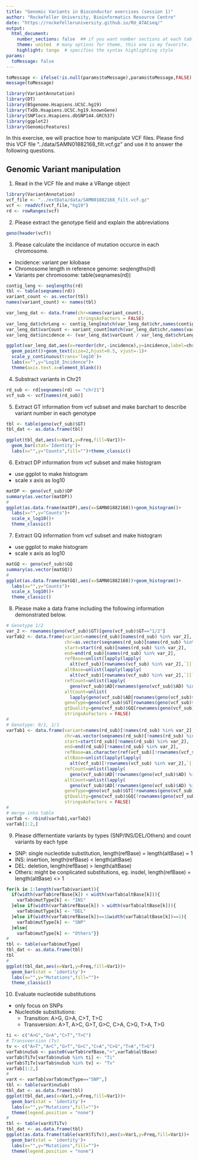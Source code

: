 ```yaml
---
title: "Genomic Variants in Bioconductor exercises (session 1)"
author: "Rockefeller University, Bioinformatics Resource Centre"
date: "https://rockefelleruniversity.github.io/RU_ATACseq/"
output: 
  html_document:
    number_sections: false  ## if you want number sections at each table header
    theme: united  # many options for theme, this one is my favorite.
    highlight: tango  # specifies the syntax highlighting style
params:
  toMessage: false    
---
```


```r
toMessage <- ifelse(!is.null(params$toMessage),params$toMessage,FALSE)
message(toMessage)
```

```r
library(VariantAnnotation)
library(DT)
library(BSgenome.Hsapiens.UCSC.hg19)
library(TxDb.Hsapiens.UCSC.hg19.knownGene)
library(SNPlocs.Hsapiens.dbSNP144.GRCh37)
library(ggplot2)
library(GenomicFeatures)
```

In this exercise, we will practice how to manipulate VCF files. Please find this VCF file "../data/SAMN01882168_filt.vcf.gz" and use it to answer the following questions.


## Genomic Variant manipulation

1. Read in the VCF file and make a VRange object

```r
library(VariantAnnotation)
vcf_file <- "../extData/data/SAMN01882168_filt.vcf.gz"
vcf <- readVcf(vcf_file,"hg19")
rd <- rowRanges(vcf)
```

2. Please extract the genotype field  and explain the abbreviations

```r
geno(header(vcf))
```

3. Please calculate the incidance of mutation occurce in each chromosome.
- Incidence: variant per kilobase
- Chromosome length in reference genome: seqlengths(rd)
- Variants per chromosome: table(seqnames(rd))

```r
contig_leng <- seqlengths(rd)
tbl <- table(seqnames(rd))
variant_count <- as.vector(tbl)
names(variant_count) <- names(tbl)

var_leng_dat <- data.frame(chr=names(variant_count),
                           stringsAsFactors = FALSE)
var_leng_dat$chrLeng <- contig_leng[match(var_leng_dat$chr,names(contig_leng))]
var_leng_dat$varCount <- variant_count[match(var_leng_dat$chr,names(variant_count))]
var_leng_dat$incidence <- (var_leng_dat$varCount / var_leng_dat$chrLeng) * 1000

ggplot(var_leng_dat,aes(x=reorder(chr,-incidence),y=incidence,label=chr))+
  geom_point()+geom_text(size=2,hjust=0.5, vjust=-1)+
  scale_y_continuous(trans='log10')+
  labs(x="",y="Log10_Incidence")+
  theme(axis.text.x=element_blank())
```

4. Substract variants in Chr21

```r
rd_sub <- rd[seqnames(rd) == "chr21"]
vcf_sub <- vcf[names(rd_sub)]
```

5. Extract GT information from vcf subset and make barchart to describe variant number in each genotype

```r
tbl <- table(geno(vcf_sub)$GT)
tbl_dat <- as.data.frame(tbl)

ggplot(tbl_dat,aes(x=Var1,y=Freq,fill=Var1))+
  geom_bar(stat='Identity')+
  labs(x="",y="Counts",fill="")+theme_classic()
```

6. Extract DP information from vcf subset and make histogram
- use ggplot to make histogram
- scale x axis as log10

```r
matDP <- geno(vcf_sub)$DP
summary(as.vector(matDP))
#
ggplot(as.data.frame(matDP),aes(x=SAMN01882168))+geom_histogram()+
  labs(x="",y="Counts")+
  scale_x_log10()+
  theme_classic()
```

7. Extract GQ information from vcf subset and make histogram
- use ggplot to make histogram
- scale x axis as log10

```r
matGQ <- geno(vcf_sub)$GQ
summary(as.vector(matGQ))
#
ggplot(as.data.frame(matGQ),aes(x=SAMN01882168))+geom_histogram()+
  labs(x="",y="Counts")+
  scale_x_log10()+
  theme_classic()
```

8. Please make a data frame including the following information demonstrated below.

```r
# Genotype 1/2
var_2 <- rownames(geno(vcf_sub)$GT)[geno(vcf_sub)$GT=="1/2"]
varTab2 <- data.frame(variant=names(rd_sub)[names(rd_sub) %in% var_2],
                      chr=as.vector(seqnames(rd_sub)[names(rd_sub) %in% var_2]),
                      start=start(rd_sub)[names(rd_sub) %in% var_2],
                      end=end(rd_sub)[names(rd_sub) %in% var_2],
                      refBase=unlist(lapply(lapply(
                        alt(vcf_sub)[rownames(vcf_sub) %in% var_2],`[[`,1),as.character)),
                      altBase=unlist(lapply(lapply(
                        alt(vcf_sub)[rownames(vcf_sub) %in% var_2],`[[`,2),as.character)),
                      refCount=unlist(lapply(
                        geno(vcf_sub)$AD[rownames(geno(vcf_sub)$AD) %in% var_2],`[[`,2)),
                      altCount=unlist(
                        lapply(geno(vcf_sub)$AD[rownames(geno(vcf_sub)$AD) %in% var_2],`[[`,3)),
                      genoType=geno(vcf_sub)$GT[rownames(geno(vcf_sub)$GT) %in% var_2],
                      gtQuality=geno(vcf_sub)$GQ[rownames(geno(vcf_sub)$GQ) %in% var_2],
                      stringsAsFactors = FALSE)
#
# Genotype: 0/1, 1/1
varTab1 <- data.frame(variant=names(rd_sub)[!names(rd_sub) %in% var_2],
                      chr=as.vector(seqnames(rd_sub)[!names(rd_sub) %in% var_2]),
                      start=start(rd_sub)[!names(rd_sub) %in% var_2],
                      end=end(rd_sub)[!names(rd_sub) %in% var_2],
                      refBase=as.character(ref(vcf_sub)[!rownames(vcf_sub) %in% var_2]),
                      altBase=unlist(lapply(lapply(
                        alt(vcf_sub)[!rownames(vcf_sub) %in% var_2],`[[`,1),as.character)),
                      refCount=unlist(lapply(
                        geno(vcf_sub)$AD[!rownames(geno(vcf_sub)$AD) %in% var_2],`[[`,1)),
                      altCount=unlist(lapply(
                        geno(vcf_sub)$AD[!rownames(geno(vcf_sub)$AD) %in% var_2],`[[`,2)),
                      genoType=geno(vcf_sub)$GT[!rownames(geno(vcf_sub)$GT) %in% var_2],
                      gtQuality=geno(vcf_sub)$GQ[!rownames(geno(vcf_sub)$GQ) %in% var_2],
                      stringsAsFactors = FALSE)
#
# merge into table
varTab <- rbind(varTab1,varTab2)
varTab[1:2,]
```

9. Please differnentiate variants by types (SNP/INS/DEL/Others) and count variants by each type 
- SNP: single nucleotide substitution, length(refBase) = length(altBase) = 1
- INS: insertion, length(refBase) < length(altBase)
- DEL: deletion, length(refBase) > length(altBase)
- Others: might be conplicated substitutions, eg. insdel, length(refBase) = length(altBase) <> 1

```r
for(k in 1:length(varTab$variant)){
  if(width(varTab$refBase[k]) < width(varTab$altBase[k])){
    varTab$mutType[k] <- "INS"
  }else if(width(varTab$refBase[k]) > width(varTab$altBase[k])){
    varTab$mutType[k] <- "DEL"
  }else if(width(varTab$refBase[k])==1&width(varTab$altBase[k])==1){
    varTab$mutType[k] <- "SNP"
  }else{
    varTab$mutType[k] <- "Others"}}
#
tbl <- table(varTab$mutType)
tbl_dat <- as.data.frame(tbl)
tbl
#
ggplot(tbl_dat,aes(x=Var1,y=Freq,fill=Var1))+
  geom_bar(stat = 'identity')+
  labs(x="",y="Mutations",fill="")+
  theme_classic()
```

10. Evaluate nucleotide substitutions
- only focus on SNPs
- Nucleotide substitutions: 
  + Transition: A>G, G>A, C>T, T>C
  + Transversion: A>T, A>C, G>T, G>C, C>A, C>G, T>A, T>G
  
```r
ti <- c("A>G","G>A","C>T","T>C")
# Transveersion (Tv)
tv <- c("A>T","A>C","G>T","G>C","C>A","C>G","T>A","T>G")
varTab$nuSub <- paste0(varTab$refBase,">",varTab$altBase)
varTab$TiTv[varTab$nuSub %in% ti] <- "Ti"
varTab$TiTv[varTab$nuSub %in% tv] <- "Tv"
varTab[1:2,]
#
varX <- varTab[varTab$mutType=="SNP",]
tbl <- table(varX$nuSub)
tbl_dat <- as.data.frame(tbl)
ggplot(tbl_dat,aes(x=Var1,y=Freq,fill=Var1))+
  geom_bar(stat = 'identity')+
  labs(x="",y="Mutations",fill="")+
  theme(legend.position = "none")
#
tbl <- table(varX$TiTv)
tbl_dat <- as.data.frame(tbl)
ggplot(as.data.frame(table(varX$TiTv)),aes(x=Var1,y=Freq,fill=Var1))+
  geom_bar(stat = 'identity')+
  labs(x="",y="Mutations",fill="")+
  theme(legend.position = "none")
```

